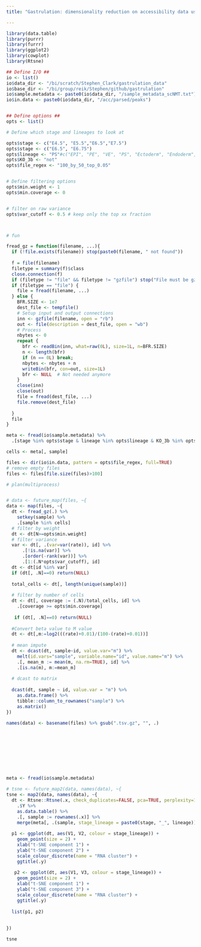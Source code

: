 ```yaml
---
title: "Gastrulation: dimensionality reduction on accessibility data using putative accessibility peaks"

---
```


```r
library(data.table)
library(purrr)
library(furrr)
library(ggplot2)
library(cowplot)
library(Rtsne)

```



```r

## Define I/O ##
io <- list()
io$data_dir <- "/bi/scratch/Stephen_Clark/gastrulation_data"
io$base_dir <- "/bi/group/reik/Stephen/github/gastrulation"
io$sample.metadata <- paste0(io$data_dir, "/sample_metadata_scNMT.txt")
io$in.data <- paste0(io$data_dir, "/acc/parsed/peaks")


## Define options ##
opts <- list()

# Define which stage and lineages to look at 

opts$stage <- c("E4.5", "E5.5","E6.5","E7.5")
opts$stage <- c("E6.5", "E6.75")
opts$lineage <- "PS"#c("EPI", "PE", "VE", "PS", "Ectoderm", "Endoderm", "Mesoderm")
opts$KO_3b <- "not"
opts$file_regex <- "100_by_50_top_0.05"


# Define filtering options
opts$min.weight <- 1
opts$min.coverage <- 0


# filter on raw variance
opts$var_cutoff <- 0.5 # keep only the top xx fraction



# fun

fread_gz = function(filename, ...){
  if (!file.exists(filename)) stop(paste0(filename, " not found"))
  
  f = file(filename)
  filetype = summary(f)$class
  close.connection(f)
  if (filetype != "file" && filetype != "gzfile") stop("File must be gzip or not compressed")
  if (filetype == "file") {
    file = fread(filename, ...)
  } else {
    BFR.SIZE <- 1e7
    dest_file <- tempfile()
    # Setup input and output connections
    inn <- gzfile(filename, open = "rb")
    out <- file(description = dest_file, open = "wb")
    # Process
    nbytes <- 0
    repeat {
      bfr <- readBin(inn, what=raw(0L), size=1L, n=BFR.SIZE)
      n <- length(bfr)
      if (n == 0L) break;
      nbytes <- nbytes + n
      writeBin(bfr, con=out, size=1L)
      bfr <- NULL  # Not needed anymore
    }
    close(inn)
    close(out)
    file = fread(dest_file, ...)
    file.remove(dest_file)
    
  }
  file    
}
```

<!-- load metadata -->
```r
meta <- fread(io$sample.metadata) %>%
  .[stage %in% opts$stage & lineage %in% opts$lineage & KO_3b %in% opts$KO_3b & pass_accQC]

cells <- meta[, sample]
```


```r
files <- dir(io$in.data, pattern = opts$file_regex, full=TRUE)
# remove empty files
files <- files[file.size(files)>100]


```


<!-- Load, parse and filter data -->
```r
# plan(multiprocess)


# data <- future_map(files, ~{
data <- map(files, ~{
  dt <- fread_gz(.) %>%
    setkey(sample) %>%
    .[sample %in% cells]
  # filter by weight
  dt <- dt[N>=opts$min.weight]
  # filter variance
  var <- dt[, .(var=var(rate)), id] %>%
      .[!is.na(var)] %>%
      .[order(-rank(var))] %>%
      .[1:(.N*opts$var_cutoff), id]
  dt <- dt[id %in% var]
  if (dt[, .N]==0) return(NULL)
  
  total_cells <- dt[, length(unique(sample))]
  
  # filter by number of cells
  dt <- dt[, coverage := (.N)/total_cells, id] %>%
    .[coverage >= opts$min.coverage]
  
   if (dt[, .N]==0) return(NULL)
  
  #Convert beta value to M value 
  dt <- dt[,m:=log2(((rate)+0.01)/(100-(rate)+0.01))]
  
  # mean impute 
  dt <- dcast(dt, sample~id, value.var="m") %>%
    melt(id.vars="sample", variable.name="id", value.name="m") %>%
    .[, mean_m := mean(m, na.rm=TRUE), id] %>%
    .[is.na(m), m:=mean_m]
  
  # dcast to matrix
  
  dcast(dt, sample ~ id, value.var = "m") %>%
    as.data.frame() %>%
    tibble::column_to_rownames("sample") %>%
    as.matrix()
})

names(data) <- basename(files) %>% gsub(".tsv.gz", "", .)
  
  
  
 
  
 
  
 
```

<!-- t-SNE -->
```r
meta <- fread(io$sample.metadata)

# tsne <- future_map2(data, names(data), ~{
tsne <- map2(data, names(data), ~{
  dt <- Rtsne::Rtsne(.x, check_duplicates=FALSE, pca=TRUE, perplexity=15, theta=0.5, dims=3) %>%
    .$Y %>%
    as.data.table() %>%
    .[, sample := rownames(.x)] %>%
    merge(meta[, .(sample, stage_lineage = paste0(stage, "_", lineage))])
  
  p1 <- ggplot(dt, aes(V1, V2, colour = stage_lineage)) +
    geom_point(size = 2) +
    xlab("t-SNE component 1") + 
    ylab("t-SNE component 2") +
    scale_colour_discrete(name = "RNA cluster") +
    ggtitle(.y)
  
   p2 <- ggplot(dt, aes(V1, V3, colour = stage_lineage)) +
    geom_point(size = 2) +
    xlab("t-SNE component 1") + 
    ylab("t-SNE component 3") +
    scale_colour_discrete(name = "RNA cluster") +
    ggtitle(.y)
  
  list(p1, p2)
    
  
})

tsne


```




